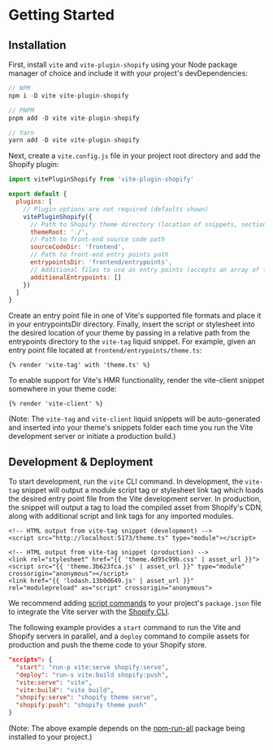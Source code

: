 # Getting Started

## Installation

First, install `vite` and `vite-plugin-shopify` using your Node package manager of choice and include it with your project's devDependencies:

```js
// NPM
npm i -D vite vite-plugin-shopify

// PNPM
pnpm add -D vite vite-plugin-shopify

// Yarn
yarn add -D vite vite-plugin-shopify
```

Next, create a `vite.config.js` file in your project root directory and add the Shopify plugin:

```js
import vitePluginShopify from 'vite-plugin-shopify'

export default {
  plugins: [
    // Plugin options are not required (defaults shown)
    vitePluginShopify({
      // Path to Shopify theme directory (location of snippets, sections, templates, etc.)
      themeRoot: './',
      // Path to front-end source code path
      sourceCodeDir: 'frontend',
      // Path to front-end entry points path
      entrypointsDir: 'frontend/entrypoints',
      // Additional files to use as entry points (accepts an array of file paths or glob patterns)
      additionalEntrypoints: []
    })
  ]
}
```

Create an entry point file in one of Vite's supported file formats and place it in your entrypointsDir directory. Finally, insert the script or stylesheet into the desired location of your theme by passing in a relative path from the entrypoints directory to the `vite-tag` liquid snippet. For example, given an entry point file located at `frontend/entrypoints/theme.ts`:

```liquid
{% render 'vite-tag' with 'theme.ts' %}
```

To enable support for Vite's HMR functionality, render the vite-client snippet somewhere in your theme code:

```liquid
{% render 'vite-client' %}
```

(Note: The `vite-tag` and `vite-client` liquid snippets will be auto-generated and inserted into your theme's snippets folder each time you run the Vite development server or initiate a production build.)

## Development & Deployment

To start development, run the `vite` CLI command. In development, the `vite-tag` snippet will output a module script tag or stylesheet link tag which loads the desired entry point file from the Vite development server. In production, the snippet will output a tag to load the compiled asset from Shopify's CDN, along with additional script and link tags for any imported modules.

```liquid
<!-- HTML output from vite-tag snippet (development) -->
<script src="http://localhost:5173/theme.ts" type="module"></script>

<!-- HTML output from vite-tag snippet (production) -->
<link rel="stylesheet" href="{{ 'theme.4d95c99b.css' | asset_url }}">
<script src="{{ 'theme.3b623fca.js' | asset_url }}" type="module" crossorigin="anonymous"></script>
<link href="{{ 'lodash.13b0d649.js' | asset_url }}" rel="modulepreload" as="script" crossorigin="anonymous">
```

We recommend adding [script commands](https://docs.npmjs.com/cli/v8/using-npm/scripts) to your project's `package.json` file to integrate the Vite server with the [Shopify CLI](https://shopify.dev/themes/tools/cli).

The following example provides a `start` command to run the Vite and Shopify servers in parallel, and a `deploy` command to compile assets for production and push the theme code to your Shopify store.

```json
"scripts": {
  "start": "run-p vite:serve shopify:serve",
  "deploy": "run-s vite:build shopify:push",
  "vite:serve": "vite",
  "vite:build": "vite build",
  "shopify:serve": "shopify theme serve",
  "shopify:push": "shopify theme push"
}
```

(Note: The above example depends on the [npm-run-all](https://www.npmjs.com/package/npm-run-all) package being installed to your project.)
